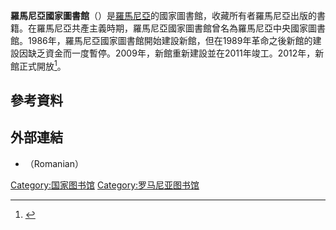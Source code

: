 '''羅馬尼亞國家圖書館'''（{{lang-ro|Biblioteca Naţională a României}}）是[[羅馬尼亞|羅馬尼亞]]的國家圖書館，收藏所有者羅馬尼亞出版的書籍。在羅馬尼亞共產主義時期，羅馬尼亞國家圖書館曾名為羅馬尼亞中央國家圖書館。1986年，羅馬尼亞國家圖書館開始建設新館，但在1989年革命之後新館的建設因缺乏資金而一度暫停。2009年，新館重新建設並在2011年竣工。2012年，新館正式開放<ref>{{cite web|url=http://www.evz.ro/detalii/stiri/biblioteca-nationala-va-fi-deschisa-in-2012-958055.html|title=Biblioteca nationala va fi deschisa in 2012}}</ref>。

==參考資料==
{{Reflist}}

== 外部連結 ==
{{Commons category|National Library of Romania}}
* {{Official website|http://www.bibnat.ro/ }} （Romanian）

{{欧洲题目|国家图书馆}}
{{Authority control}}
[[Category:国家图书馆|Category:国家图书馆]]
[[Category:罗马尼亚图书馆|Category:罗马尼亚图书馆]]